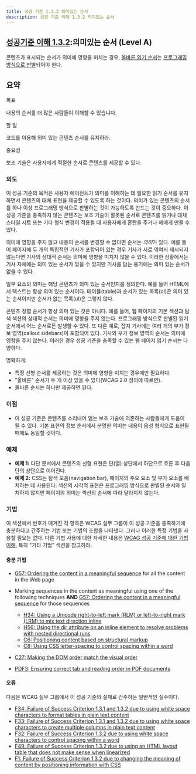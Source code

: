 ```yaml
---
title: 성공 기준 1.3.2 의미있는 순서
description: 성공 기준 이해 1.3.2 의미있는 순서
---
```



## [성공기준 이해 1.3.2](https://w3.org/TR/WCAG22#meaningful-sequence):의미있는 순서 (Level A)

<Card title="성공 기준 (SC)"></Card>

콘텐츠가 표시되는 순서가 의미에 영향을 미치는 경우, [올바른 읽기 순서](../../../glossary/correct-reading-sequence)는 [프로그래밍 방식으로 판별](../../../glossary/programmatically-determined)되어야 한다.

## 요약


목표

내용의 순서를 더 많은 사람들이 이해할 수 있습니다.

할 일

코드를 이용해 의미 있는 콘텐츠 순서를 유지하라.

중요성

보조 기술은 사용자에게 적절한 순서로 콘텐츠를 제공할 수 있다.

### 의도

이 성공 기준의 목적은 사용자 에이전트가 의미를 이해하는 데 필요한 읽기 순서를 유지하면서 콘텐츠의 대체 표현을 제공할 수 있도록 하는 것이다. 의미가 있는 콘텐츠의 순서를 하나 이상 프로그래밍 방식으로 판별하는 것이 가능하도록 만드는 것이 중요하다. 이 성공 기준을 충족하지 않는 콘텐츠는 보조 기술이 잘못된 순서로 콘텐츠를 읽거나 대체 스타일 시트 또는 기타 형식 변경이 적용될 때 사용자에게 혼란을 주거나 헤매게 만들 수 있다.

의미에 영향을 주지 않고 내용의 순서를 변경할 수 없다면 순서는 *의미*가 있다. 예를 들어 페이지에 두 개의 독립적인 기사가 포함되어 있는 경우 기사가 서로 엮여서 제시되지 않는다면 기사의 상대적 순서는 의미에 영향을 미치지 않을 수 있다. 이러한 상황에서는 기사 자체에는 의미 있는 순서가 있을 수 있지만 기사를 담는 용기에는 의미 있는 순서가 없을 수 있다.

일부 요소의 의미는 해당 콘텐츠가 의미 있는 순서인지를 정의한다. 예를 들어 HTML에서 텍스트는 항상 의미 있는 순서이다. 테이블(table)과 순서가 있는 목록(ol)은 의미 있는 순서이지만 순서가 없는 목록(ul)은 그렇지 않다.

콘텐츠 정렬 순서가 항상 의미 있는 것은 아니다. 예를 들어, 웹 페이지의 기본 섹션과 탐색 섹션의 상대적 순서는 의미에 영향을 주지 않는다. 프로그래밍 방식으로 판별된 읽기 순서에서 어느 순서로든 발생할 수 있다. 또 다른 예로, 잡지 기사에는 여러 개의 부가 정보 영역(callout sidebars)이 포함되어 있다. 기사와 부가 정보 영역의 순서는 의미에 영향을 주지 않는다. 이러한 경우 성공 기준을 충족할 수 있는 웹 페이지 읽기 순서는 다양하다.

명확하게:

*   특정 선형 순서를 제공하는 것은 의미에 영향을 미치는 경우에만 필요하다.
*   "올바른" 순서가 두 개 이상 있을 수 있다(WCAG 2.0 정의에 따르면).
*   올바른 순서는 하나만 제공하면 된다.

### 이점

*   이 성공 기준은 콘텐츠를 소리내어 읽는 보조 기술에 의존하는 사람들에게 도움이 될 수 있다. 기본 표현의 정보 순서에서 분명한 의미는 내용이 음성 형식으로 표현될 때에도 동일할 것이다.

### 예제

*   **예제 1:** 다단 문서에서 콘텐츠의 선형 표현은 단(열) 상단에서 하단으로 흐른 후 다음 단의 상단으로 이어진다.
*   **예제 2:** CSS는 탐색 모음(navigation bar), 페이지의 주요 요소 및 부가 요소를 배치하는 데 사용된다. 섹션의 시각적 표현은 프로그래밍 방식으로 판별된 순서와 일치하지 않지만 페이지의 의미는 섹션의 순서에 따라 달라지지 않는다.

### 기법

이 섹션에서 번호가 매겨진 각 항목은 WCAG 실무 그룹이 이 성공 기준을 충족하기에 충분하다고 간주하는 기법 또는 기법의 조합을 나타낸다. 그러나 이러한 특정 기법을 사용할 필요는 없다. 다른 기법 사용에 대한 자세한 내용은 [WCAG 성공 기준에 대한 기법 이해](understanding-techniques), 특히 "기타 기법" 섹션을 참고하라.

#### 충분 기법

*   [G57: Ordering the content in a meaningful sequence](https://www.w3.org/WAI/WCAG22/Techniques/general/G57) for all the content in the Web page
*   Marking sequences in the content as meaningful using one of the following techniques **AND** [G57: Ordering the content in a meaningful sequence](https://www.w3.org/WAI/WCAG22/Techniques/general/G57) for those sequences
    
    *   [H34: Using a Unicode right-to-left mark (RLM) or left-to-right mark (LRM) to mix text direction inline](https://www.w3.org/WAI/WCAG22/Techniques/html/H34)
    *   [H56: Using the dir attribute on an inline element to resolve problems with nested directional runs](https://www.w3.org/WAI/WCAG22/Techniques/html/H56)
    *   [C6: Positioning content based on structural markup](https://www.w3.org/WAI/WCAG22/Techniques/css/C6)
    *   [C8: Using CSS letter-spacing to control spacing within a word](https://www.w3.org/WAI/WCAG22/Techniques/css/C8)
*   [C27: Making the DOM order match the visual order](https://www.w3.org/WAI/WCAG22/Techniques/css/C27)
*   [PDF3: Ensuring correct tab and reading order in PDF documents](https://www.w3.org/WAI/WCAG22/Techniques/pdf/PDF3)

#### 오류

다음은 WCAG 실무 그룹에서 이 성공 기준의 실패로 간주하는 일반적인 실수이다.

*   [F34: Failure of Success Criterion 1.3.1 and 1.3.2 due to using white space characters to format tables in plain text content](https://www.w3.org/WAI/WCAG22/Techniques/failures/F34)
*   [F33: Failure of Success Criterion 1.3.1 and 1.3.2 due to using white space characters to create multiple columns in plain text content](https://www.w3.org/WAI/WCAG22/Techniques/failures/F33)
*   [F32: Failure of Success Criterion 1.3.2 due to using white space characters to control spacing within a word](https://www.w3.org/WAI/WCAG22/Techniques/failures/F32)
*   [F49: Failure of Success Criterion 1.3.2 due to using an HTML layout table that does not make sense when linearized](https://www.w3.org/WAI/WCAG22/Techniques/failures/F49)
*   [F1: Failure of Success Criterion 1.3.2 due to changing the meaning of content by positioning information with CSS](https://www.w3.org/WAI/WCAG22/Techniques/failures/F1)

